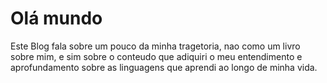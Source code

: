 # Olá mundo

Este Blog fala sobre um pouco da minha tragetoria, nao como um livro sobre mim, e sim sobre o conteudo que adiquiri o meu entendimento e aprofundamento sobre as linguagens que aprendi
ao longo de minha vida.
